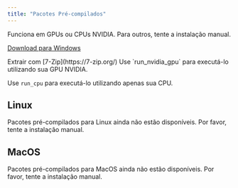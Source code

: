 ```yaml
---
title: "Pacotes Pré-compilados"
---
```



<Tabs>
<Tab title="Windows">
Funciona em GPUs ou CPUs NVIDIA. Para outros, tente a instalação manual. 

<Steps>
<Step title="Download">
<a className="prose" href="https://github.com/comfyanonymous/ComfyUI/releases/latest/download/ComfyUI_windows_portable_nvidia.7z" style={{ display: 'inline-block', backgroundColor: '#0078D6', color: '#ffffff', padding: '10px 20px', borderRadius: '8px', borderColor: "transparent", textDecoration: 'none', fontWeight: 'bold'}}>
    <p className="prose" style={{ margin: 0, fontSize: "0.8rem" }}>Download para Windows</p>
  </a>
</Step>

<Step title="Extract">
Extrair com [7-Zip](https://7-zip.org/)
</Step>
<Step title="Run">
Use `run_nvidia_gpu` para executá-lo utilizando sua GPU NVIDIA.

Use `run_cpu` para executá-lo utilizando apenas sua CPU.
</Step>
</Steps>
</Tab>
<Tab title="Linux">
## Linux


<Warning>
Pacotes pré-compilados para Linux ainda não estão disponíveis. Por favor, tente a instalação manual.
</Warning>

</Tab>

<Tab title="MacOS">

## MacOS

<Warning>
Pacotes pré-compilados para MacOS ainda não estão disponíveis. Por favor, tente a instalação manual.
</Warning>
</Tab>
</Tabs>
